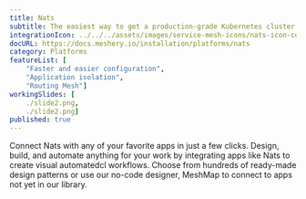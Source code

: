 ```yaml
---
title: Nats
subtitle: The easiest way to get a production-grade Kubernetes cluster up and running
integrationIcon: ../../../assets/images/service-mesh-icons/nats-icon-color.svg
docURL: https://docs.meshery.io/installation/platforms/nats
category: Platforms
featureList: [
    "Faster and easier configuration",
    "Application isolation",
    "Routing Mesh"]
workingSlides: [
    ./slide2.png,
    ./slide2.png]
published: true
---
```


<p>
    Connect Nats with any of your favorite apps in just a few
    clicks. Design, build, and automate anything for your work by
    integrating apps like Nats to create visual automatedcl
    workflows. Choose from hundreds of ready-made design patterns or use
    our no-code designer, MeshMap to connect to apps not yet in our
    library.
</p>

